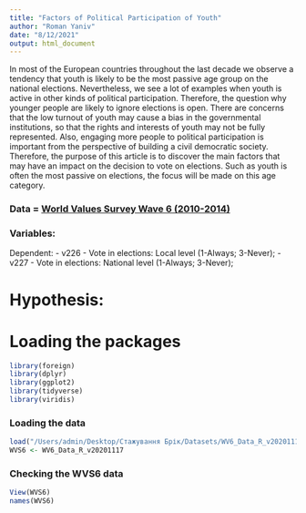 ```yaml
---
title: "Factors of Political Participation of Youth"
author: "Roman Yaniv"
date: "8/12/2021"
output: html_document
---
```


  In most of the European countries throughout the last decade we observe a tendency that youth is likely to be the most passive age group on the national elections. Nevertheless, we see a lot of examples when youth is active in other kinds of political participation. Therefore, the question why younger people are likely to ignore elections is open.
  There are concerns that the low turnout of youth may cause a bias in the governmental institutions, so that the rights and interests of youth may not be fully represented. Also, engaging more people to political participation is important from the perspective of building a civil democratic society.
  Therefore, the purpose of this article is to discover the main factors that may have an impact on the decision to vote on elections. Such as youth is often the most passive on elections, the focus will be made on this age category.


### Data = [World Values Survey Wave 6 (2010-2014)](https://www.worldvaluessurvey.org/WVSDocumentationWV6.jsp)
### Variables:

Dependent:
- v226 - Vote in elections: Local level (1-Always; 3-Never);
- v227 - Vote in elections: National level (1-Always; 3-Never);

# Hypothesis:



# Loading the packages
```r
library(foreign)
library(dplyr)
library(ggplot2)
library(tidyverse)
library(viridis)
```

### Loading the data
```r
load("/Users/admin/Desktop/Стажування Брік/Datasets/WV6_Data_R_v20201117.rdata")
WVS6 <- WV6_Data_R_v20201117
```
### Checking the WVS6 data
```r
View(WVS6)
names(WVS6)
```




